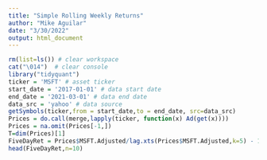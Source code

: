 ```yaml
---
title: "Simple Rolling Weekly Returns"
author: "Mike Aguilar"
date: "3/30/2022"
output: html_document
---
```



<!-- ### Simple Rolling Weekly Returns (v1) -->
```r
rm(list=ls()) # clear workspace
cat("\014")  # clear console
library("tidyquant") 
ticker = 'MSFT' # asset ticker
start_date = '2017-01-01' # data start date
end_date = '2021-03-01' # data end date
data_src = 'yahoo' # data source
getSymbols(ticker,from = start_date,to = end_date, src=data_src)
Prices = do.call(merge,lapply(ticker, function(x) Ad(get(x))))
Prices = na.omit(Prices[-1,])
T=dim(Prices)[1]
FiveDayRet = Prices$MSFT.Adjusted/lag.xts(Prices$MSFT.Adjusted,k=5) - 1
head(FiveDayRet,n=10)
```